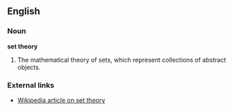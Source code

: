 ==English==

===Noun===
'''set theory'''
#The mathematical theory of sets, which represent collections of abstract objects.

===External links===
*[[w:Set Theory|Wikipedia article on set theory]]